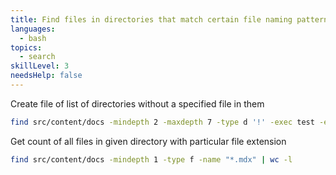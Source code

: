 ```yaml
---
title: Find files in directories that match certain file naming pattern/names
languages:
  - bash
topics:
  - search
skillLevel: 3
needsHelp: false
---
```


Create file of list of directories without a specified file in them

```bash
find src/content/docs -mindepth 2 -maxdepth 7 -type d '!' -exec test -e "{}/index.mdx" ';' -print > auto-index-dirs.txt
```

Get count of all files in given directory with particular file extension

```bash
find src/content/docs -mindepth 1 -type f -name "*.mdx" | wc -l
```

